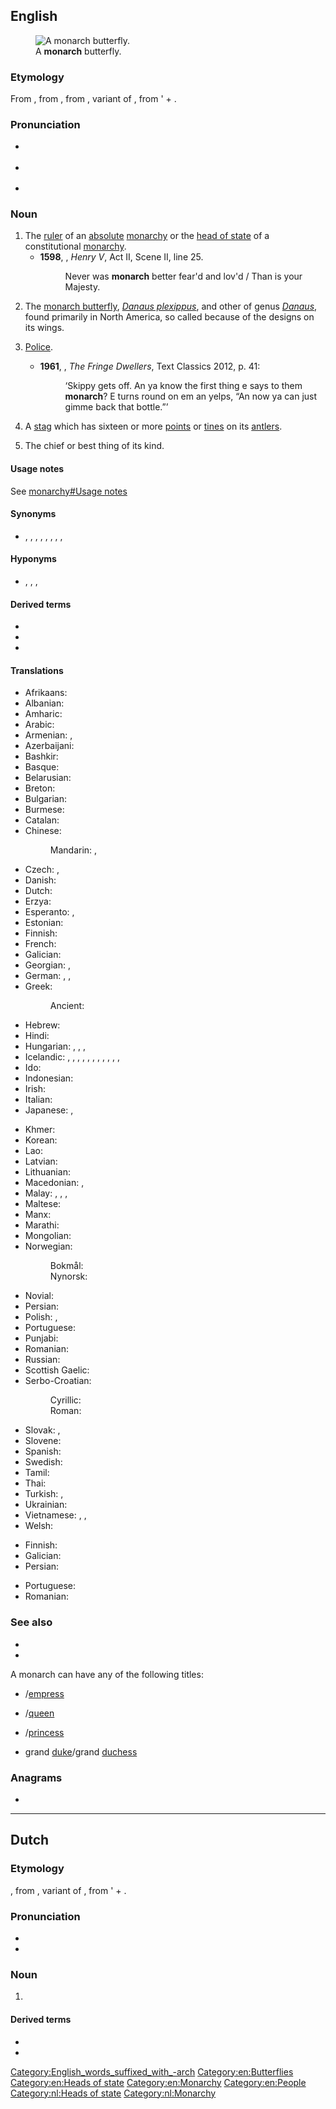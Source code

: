 {{also|Monarch}}
==English==
[[File:ComputerHotline - Danaus plexippus (by) (3).jpg|thumb|A '''monarch''' butterfly.]]

===Etymology===
From {{etyl|frm|en}} {{m|frm|monarque}}, from {{etyl|LL.|en}} {{m|la|monarcha}}, from {{etyl|grc|en}} {{m|grc|μονάρχης}}, variant of {{m|grc|μόναρχος||sole ruler}}, from '{{m|grc|μόνος||only}} + {{m|grc|ἀρχός||leader}}.

===Pronunciation===
* {{a|UK}} {{IPA|/ˈmɒnək/|lang=en}}
* {{a|US}} {{IPA|/ˈmɑnɚk/|/ˈmɑnɑɹk/|lang=en}}
* {{audio|En-us-monarch.ogg|Audio (US)|lang=en}}

===Noun===
{{en-noun}}

# The [[ruler]] of an [[absolute]] [[monarchy]] or the [[head of state]] of a constitutional [[monarchy]].
#* '''1598''', {{w|William Shakespeare}}, ''Henry V'', Act II, Scene II, line 25.
#*: Never was '''monarch''' better fear'd and lov'd / Than is your Majesty.
# The [[monarch butterfly]], ''[[Danaus plexippus]]'', and other of genus ''[[Danaus]]'', found primarily in North America, so called because of the designs on its wings.
# {{lb|en|AU|slang}} [[police|Police]].
#* '''1961''', {{w|Nene Gare}}, ''The Fringe Dwellers'', Text Classics 2012, p. 41:
#*: ‘Skippy gets off. An ya know the first thing e says to them '''monarch'''? E turns round on em an yelps, “An now ya can just gimme back that bottle.”’
# {{lb|en|often capitalised}} A [[stag]] which has sixteen or more [[point|points]] or [[tine|tines]] on its [[antler|antlers]].
# The chief or best thing of its kind.

====Usage notes====
See [[monarchy#Usage notes]]

====Synonyms====
* {{sense|ruler}} {{l|en|autocrat}}, {{l|en|autocrator}}, {{l|en|big man}}, {{l|en|despot}}, {{l|en|dictator}}, {{l|en|Führer}}, {{l|en|potentate}}, {{l|en|sovereign}}, {{l|en|tyrant}}

====Hyponyms====
* {{sense|ruler}} {{l|en|emperor}}, {{l|en|empress}}, {{l|en|king}}, {{l|en|queen}}

====Derived terms====
* {{l|en|monarchism}}
* {{l|en|monarchist}}
* {{l|en|monarchy}}

====Translations====
{{trans-top|ruler}}
* Afrikaans: {{t|af|monarg}}
* Albanian: {{t+|sq|monark|m}}
* Amharic: {{t|am|ንጉሥ|m}}
* Arabic: {{t|ar|عَاهِل|m}}
* Armenian: {{t+|hy|միապետ}}, {{t+|hy|ինքնակալ}}
* Azerbaijani: {{t|az|monarx}}
* Bashkir: {{t|ba|батша|sc=Cyrl}}
* Basque: {{t+|eu|monarka}}
* Belarusian: {{t|be|манарх|m}}
* Breton: {{t|br|unpenn|m}}
* Bulgarian: {{t+|bg|монарх|m|sc=Cyrl}}
* Burmese: {{t+|my|ဘုရင်}}
* Catalan: {{t+|ca|monarca|m|f}}
* Chinese:
*: Mandarin: {{t+|cmn|君主|tr=jūnzhǔ|sc=Hani}}, {{t+|cmn|王|tr=wáng|sc=Hani}}
* Czech: {{t+|cs|panovník|m}}, {{t+|cs|monarcha|m}}
* Danish: {{t+|da|monark|c}}
* Dutch: {{t+|nl|monarch|m}}
* Erzya: {{t|myv|вейкинязор}}
* Esperanto: {{t|eo|monarĥo}}, {{t|eo|monarko}}
* Estonian: {{t|et|monarh}}
* Finnish: {{t+|fi|monarkki}}
* French: {{t+|fr|monarque|m}}
* Galician: {{t+|gl|monarca|m|f}}
* Georgian: {{t|ka|მონარხი}}, {{t+|ka|მეფე}}
* German: {{t+|de|Monarch|m}}, {{t+|de|Monarchin|f}}, {{t+|de|Fürst|m}}
* Greek: {{t+|el|μονάρχης|m}}
*: Ancient: {{t|grc|μόναρχος|m}}
* Hebrew: {{t|he|מונרך|m|tr=monárk}}
* Hindi: {{t+|hi|राजा|m}}
* Hungarian: {{t+|hu|uralkodó}}, {{t+|hu|egyeduralkodó}}, {{t+|hu|fejedelem}}, {{t|hu|monarcha}}
* Icelandic: {{t|is|einvaldsherra|m}}, {{t+|is|konungur|m}}, {{t+|is|drottning|f}}, {{t|is|fursti|m}}, {{t+|is|keisari|m}}, {{t|is|einvaldur|m}}, {{t|is|einvaldur þjóðhöfðingi konungsríkis|m}}, {{t|is|einvaldur þjóðhöfðingi keisaradæmis|m}}, {{t|is|einvaldur þjóðhöfðingi furstadæmis|m}}, {{t+|is|höfðingi|m}}, {{t+|is|jöfur|m}},
* Ido: {{t+|io|monarko}}
* Indonesian: {{t+|id|raja}}
* Irish: {{t|ga|monarc|m}}
* Italian: {{t+|it|monarca|m}}
* Japanese: {{t+|ja|君主|tr=[[くんしゅ]], kunshu|sc=Jpan}}, {{t+|ja|王|tr=[[おう]], ō|sc=Jpan}}
{{trans-mid}}
* Khmer: {{t|km|ព្រះមហាក្សត្រ}}
* Korean: {{t+|ko|군주}}
* Lao: {{t|lo|ທິລາດ}}
* Latvian: {{t|lv|monarhs|m}}
* Lithuanian: {{t|lt|monarchas|m}}
* Macedonian: {{t|mk|монарх|m}}, {{t|mk|владетел|m}}
* Malay: {{t|ms|ratu}}, {{t+|ms|raja}}, {{t|ms|permaisuri}}, {{t|ms|pemerintah}} {{qualifier|ruler}}
* Maltese: {{t|mt|monarka|m}}
* Manx: {{t|gv|ard-ree|m}}
* Marathi: {{t|mr|राजा|m}}
* Mongolian: {{t+|mn|ван}}
* Norwegian:
*: Bokmål: {{t+|no|monark|m}}
*: Nynorsk: {{t+|no|monark|m}}
* Novial: {{t|nov|rege}}
* Persian: {{t|fa|مونارک|tr=monârk|sc=fa-Arab}}
* Polish: {{t+|pl|monarcha|m}}, {{t+|pl|monarchini|f}}
* Portuguese: {{t+|pt|monarca|m|f}}
* Punjabi: {{t|pa|ਰਾਜਾ|m}}
* Romanian: {{t+|ro|monarh|m}}
* Russian: {{t+|ru|мона́рх|m}}
* Scottish Gaelic: {{t|gd|mhonarc|m}}
* Serbo-Croatian:
*: Cyrillic: {{t|sh|монарх|m}}
*: Roman: {{t+|sh|monarh|m}}
* Slovak: {{t|sk|panovník|m}}, {{t|sk|monarcha|m}}
* Slovene: {{t+|sl|monarh|m}}
* Spanish: {{t+|es|monarca|m|f}}
* Swedish: {{t+|sv|monark|c}}
* Tamil: {{t+|ta|அரசன்}}
* Thai: {{t+|th|กษัตริย์}}
* Turkish: {{t+|tr|hakan}}, {{t+|tr|hükümdar}}
* Ukrainian: {{t|uk|монарх|m}}
* Vietnamese: {{t+|vi|vua}}, {{t+|vi|quân chủ}}, {{t+|vi|quốc vương}}
* Welsh: {{t+|cy|teyrn|m}}
{{trans-bottom}}

{{trans-top|butterfly ''Danaus plexippus''}}
* Finnish: {{t+|fi|monarkkiperhonen}}
* Galician: {{t|gl|bolboreta monarca|f}}
* Persian: {{t|fa|پروانه شهریار|tr=parvāne-šahryār}}
{{trans-mid}}
* Portuguese: {{t|pt|borboleta-monarca|f}}
* Romanian: {{t|ro|fluture monarh|m}}
{{trans-bottom}}

===See also===
* {{projectlink|wikipedia|Monarch butterfly}}
* {{specieslite|Danaus plexippus}}
A monarch can have any of the following titles:
* {{l|en|emperor}}/[[empress]]
* {{l|en|king}}/[[queen]]
* {{l|en|prince}}/[[princess]]
* grand [[duke]]/grand [[duchess]]

[[Category:English_words_suffixed_with_-arch]]

===Anagrams===
* {{anagrams|en|chroman|nomarch}}

[[Category:en:Butterflies]]
[[Category:en:Heads of state]]
[[Category:en:Monarchy]]
[[Category:en:People]]

----

==Dutch==
{{wikipedia|lang=nl}}

===Etymology===
{{der|nl|la|monarchia}}, from {{der|nl|grc|μονάρχης}}, variant of {{m|grc|μόναρχος||sole ruler}}, from '{{m|grc|μόνος||only}} + {{m|grc|ἀρχός||leader}}.

===Pronunciation===
* {{audio|Nl-monarch.ogg|Audio|lang=nl}}
* {{hyphenation|mo|narch|lang=nl}}

===Noun===
{{nl-noun|m|-en|monarchje}}

# {{l|en||monarch}}

====Derived terms====
* {{l|nl|monarchie}}
* {{l|nl|monarchvlinder}}

[[Category:nl:Heads of state]]
[[Category:nl:Monarchy]]